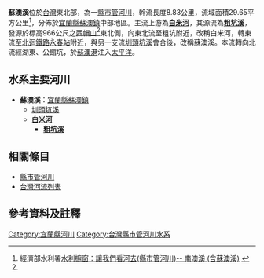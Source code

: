{{Infobox River
  | river_name      = 蘇澳溪
  | image_name      = 蘇澳溪.JPG
  | image_size      =
  | caption         = 蘇澳溪，圖中的橋為通往蘇澳臨港線的鐵道橋
  | origin          = [[西帽山|西帽山]]
  | mouth           = [[蘇澳港|蘇澳港]]
  | progression     = [[太平洋|太平洋]]
  | basin_countries = {{ROC-TW}}
  | location        = [[宜蘭縣|宜蘭縣]][[蘇澳鎮_(台灣)|蘇澳鎮]]
  | length          = {{convert|8.83|km|mi|0}}
  | elevation       = {{convert|966|m|ft|0}}
  | mouth_elevation = {{convert|0|m|ft|0}}
  | discharge       = 
  | watershed       = {{convert|29.65|km2|sqmi|0}}
}}
'''蘇澳溪'''位於[[台灣|台灣]]東北部，為一[[縣市管河川|縣市管河川]]，幹流長度8.83公里，流域面積29.65平方公里<ref name="水利署">經濟部水利署[http://www.wra.gov.tw/ct.asp?xItem=12957&CtNode=4375 水利櫥窗：讓我們看河去(縣市管河川)-- 南澳溪 (含蘇澳溪)] {{Wayback|url=http://www.wra.gov.tw/ct.asp?xItem=12957&CtNode=4375 |date=20080331073741 }}</ref>，分佈於[[宜蘭縣|宜蘭縣]][[蘇澳鎮_(台灣)|蘇澳鎮]]中部地區。主流上游為'''[[白米河|白米河]]'''，其源流為'''[[粗坑溪|粗坑溪]]'''，發源於標高966公尺之[[西帽山|西帽山]]<ref name="水利署"/>東北側，向東北流至粗坑附近，改稱白米河，轉東流至[[北迴鐵路|北迴鐵路]][[永春車站|永春站]]附近，與另一支流[[圳頭坑溪|圳頭坑溪]]會合後，改稱蘇澳溪。本流轉向北流經湖東、公館坑，於[[蘇澳港|蘇澳港]]注入[[太平洋|太平洋]]。

==水系主要河川==
*'''蘇澳溪'''：[[宜蘭縣|宜蘭縣]][[蘇澳鎮_(台灣)|蘇澳鎮]]
**[[圳頭坑溪|圳頭坑溪]]
**'''[[白米河|白米河]]'''
***'''[[粗坑溪|粗坑溪]]'''

==相關條目==
*[[縣市管河川|縣市管河川]]
*[[台灣河流列表|台灣河流列表]]

==參考資料及註釋==
<div class="references-small">
<references />
</div>

{{台灣河流}}
[[Category:宜蘭縣河川|Category:宜蘭縣河川]]
[[Category:台灣縣市管河川水系|Category:台灣縣市管河川水系]]